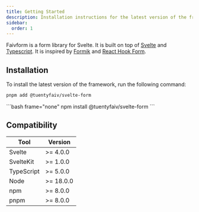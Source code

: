 ```yaml
---
title: Getting Started
description: Installation instructions for the latest version of the framework.
sidebar:
  order: 1
---
```



Faivform is a form library for Svelte. It is built on top of [Svelte](https://svelte.dev/) and [Typescript](https://www.typescriptlang.org/). It is inspired by [Formik](https://formik.org/) and [React Hook Form](https://react-hook-form.com/).

## Installation

To install the latest version of the framework, run the following command:
<Tabs>
  <TabItem label="pnpm">
  ```bash frame="none"
  pnpm add @tuentyfaiv/svelte-form
  ```
  </TabItem>
  <TabItem label="npm">
  ```bash frame="none"
  npm install @tuentyfaiv/svelte-form
  ```
  </TabItem>
</Tabs>

## Compatibility

| Tool       | Version   |
|------------|-----------|
| Svelte     | >= 4.0.0  |
| SvelteKit  | >= 1.0.0  |
| TypeScript | >= 5.0.0  |
| Node       | >= 18.0.0 |
| npm        | >= 8.0.0  |
| pnpm       | >= 8.0.0  |
